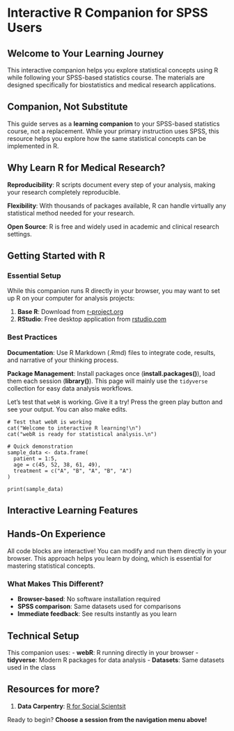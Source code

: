 # Interactive R Companion for SPSS Users

## Welcome to Your Learning Journey

This interactive companion helps you explore statistical concepts using R while following your SPSS-based statistics course. The materials are designed specifically for biostatistics and medical research applications.

::: {.callout-important}
## Companion, Not Substitute
This guide serves as a **learning companion** to your SPSS-based statistics course, not a replacement. While your primary instruction uses SPSS, this resource helps you explore how the same statistical concepts can be implemented in R.
:::

## Why Learn R for Medical Research?

**Reproducibility**: R scripts document every step of your analysis, making your research completely reproducible. 

**Flexibility**: With thousands of packages available, R can handle virtually any statistical method needed for your research. 

**Open Source**: R is free and widely used in academic and clinical research settings.

## Getting Started with R

### Essential Setup

While this companion runs R directly in your browser, you may want to set up R on your computer for analysis projects: 

1. **Base R**: Download from [r-project.org](https://www.r-project.org/)
2. **RStudio**: Free desktop application from [rstudio.com](https://www.rstudio.com/products/RStudio/)


### Best Practices

**Documentation**: Use R Markdown (.Rmd) files to integrate code, results, and narrative of your thinking process. 

**Package Management**: Install packages once (**install.packages()**), load them each session (**library()**). This page will mainly use the `tidyverse` collection for easy data analysis workflows. 

Let's test that `webR` is working. Give it a try! Press the green play button and see your output. You can also make edits. 

```webr-r
# Test that webR is working
cat("Welcome to interactive R learning!\n")
cat("webR is ready for statistical analysis.\n")

# Quick demonstration
sample_data <- data.frame(
  patient = 1:5,
  age = c(45, 52, 38, 61, 49),
  treatment = c("A", "B", "A", "B", "A")
)

print(sample_data)
```

## Interactive Learning Features

::: {.callout-tip}
## Hands-On Experience
All code blocks are interactive! You can modify and run them directly in your browser. This approach helps you learn by doing, which is essential for mastering statistical concepts.
:::

### What Makes This Different?

- **Browser-based**: No software installation required
- **SPSS comparison**: Same datasets used for comparisons
- **Immediate feedback**: See results instantly as you learn

## Technical Setup

This companion uses:
- **webR**: R running directly in your browser
- **tidyverse**: Modern R packages for data analysis
- **Datasets**: Same datasets used in the class

::: {.callout-note}
## Resources for more? 
1. **Data Carpentry**: [R for Social Scientsit](https://datacarpentry.github.io/r-socialsci/00-intro.html)
:::

Ready to begin? **Choose a session from the navigation menu above!**




